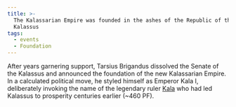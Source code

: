 ```yaml
---
title: >-
  The Kalassarian Empire was founded in the ashes of the Republic of the
  Kalassus
tags:
  - events
  - Foundation
---
```


After years garnering support, Tarsius Brigandus dissolved the Senate of the
Kalassus and announced the foundation of the new Kalassarian Empire. In a
calculated political move, he styled himself as Emperor Kala I, deliberately
invoking the name of the legendary ruler [Kala](../characters/kala.mdx) who had
led Kalassus to prosperity centuries earlier (~460 PF).
